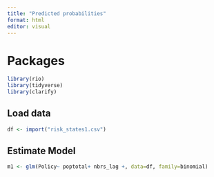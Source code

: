 ```yaml
---
title: "Predicted probabilities"
format: html
editor: visual
---
```




# Packages

```r
library(rio)
library(tidyverse)
library(clarify)
```



## Load data
```r
df <- import("risk_states1.csv")
```


## Estimate Model

```r

m1 <- glm(Policy~ poptotal+ nbrs_lag +, data=df, family=binomial)
```

